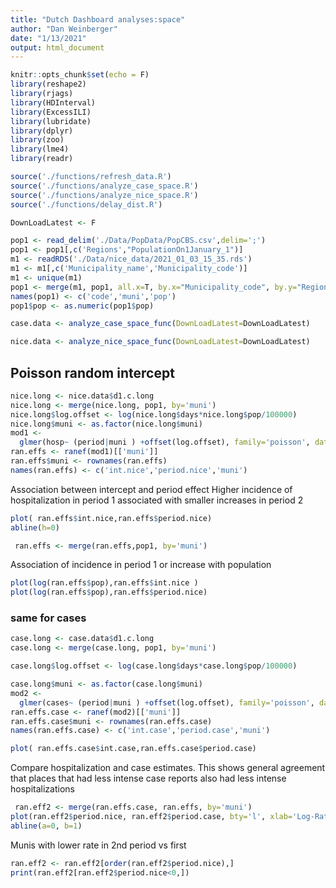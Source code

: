 ```yaml
---
title: "Dutch Dashboard analyses:space"
author: "Dan Weinberger"
date: "1/13/2021"
output: html_document
---
```


```r
knitr::opts_chunk$set(echo = F)
library(reshape2)
library(rjags)
library(HDInterval)
library(ExcessILI)
library(lubridate)
library(dplyr)
library(zoo)
library(lme4)
library(readr)

source('./functions/refresh_data.R')
source('./functions/analyze_case_space.R')
source('./functions/analyze_nice_space.R')
source('./functions/delay_dist.R')

DownLoadLatest <- F
```

```r
pop1 <- read_delim('./Data/PopData/PopCBS.csv',delim=';')
pop1 <- pop1[,c('Regions',"PopulationOn1January_1")]
m1 <- readRDS('./Data/nice_data/2021_01_03_15_35.rds')
m1 <- m1[,c('Municipality_name','Municipality_code')]
m1 <- unique(m1)
pop1 <- merge(m1, pop1, all.x=T, by.x="Municipality_code", by.y="Regions")
names(pop1) <- c('code','muni','pop')
pop1$pop <- as.numeric(pop1$pop)
```

```r
case.data <- analyze_case_space_func(DownLoadLatest=DownLoadLatest)
```

```r
nice.data <- analyze_nice_space_func(DownLoadLatest=DownLoadLatest)
```

## Poisson random intercept
```r
nice.long <- nice.data$d1.c.long
nice.long <- merge(nice.long, pop1, by='muni')
nice.long$log.offset <- log(nice.long$days*nice.long$pop/100000)
nice.long$muni <- as.factor(nice.long$muni)
mod1 <- 
  glmer(hosp~ (period|muni ) +offset(log.offset), family='poisson', data=nice.long)
ran.effs <- ranef(mod1)[['muni']]
ran.effs$muni <- rownames(ran.effs)
names(ran.effs) <- c('int.nice','period.nice','muni')

```

Association between intercept and period effect
Higher incidence of hospitalization in period 1 associated with smaller increases in period 2
```r
plot( ran.effs$int.nice,ran.effs$period.nice)
abline(h=0)
```

```r
 ran.effs <- merge(ran.effs,pop1, by='muni')
```

Association of incidence in period 1 or increase with population
```r
plot(log(ran.effs$pop),ran.effs$int.nice )
plot(log(ran.effs$pop),ran.effs$period.nice)

```



### same for cases
```r
case.long <- case.data$d1.c.long
case.long <- merge(case.long, pop1, by='muni')

case.long$log.offset <- log(case.long$days*case.long$pop/100000)

case.long$muni <- as.factor(case.long$muni)
mod2 <- 
  glmer(cases~ (period|muni ) +offset(log.offset), family='poisson', data=case.long)
ran.effs.case <- ranef(mod2)[['muni']]
ran.effs.case$muni <- rownames(ran.effs.case)
names(ran.effs.case) <- c('int.case','period.case','muni')
```

```r
plot( ran.effs.case$int.case,ran.effs.case$period.case)
```

Compare hospitalization and case estimates. This shows general agreement that places that had less intense case reports also had less intense hospitalizations
```r
 ran.eff2 <- merge(ran.effs.case, ran.effs, by='muni')
plot(ran.eff2$period.nice, ran.eff2$period.case, bty='l', xlab='Log-Rate ratio NICE', ylab='Log-rate ratio positive tests')
abline(a=0, b=1)
```
Munis with lower rate in 2nd period vs first
```r
ran.eff2 <- ran.eff2[order(ran.eff2$period.nice),]
print(ran.eff2[ran.eff2$period.nice<0,])


```






